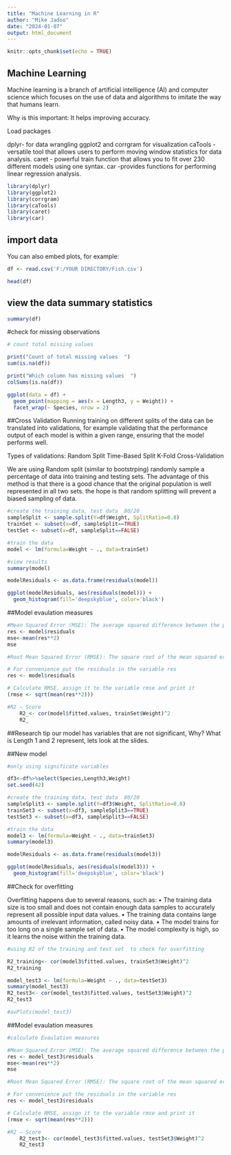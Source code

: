---
title: "Machine Learning in R"
author: "Mike Jadoo"
date: "2024-01-07"
output: html_document
---

```{r setup, include=FALSE}
knitr::opts_chunk$set(echo = TRUE)
```

## Machine Learning

Machine learning is a branch of artificial intelligence (AI) and computer science which focuses on the use of data and algorithms to imitate the way that humans learn.

Why is this important: It helps improving accuracy.

Load packages

dplyr- for data wrangling
ggplot2 and corrgram for visualization
caTools -versatile tool that allows users to perform moving window statistics for           data analysis.
caret - powerful train function that allows you to fit over 230 different models           using one syntax. 
car   -provides functions for performing linear regression analysis.

```{r load_pk}
library(dplyr)
library(ggplot2)
library(corrgram)
library(caTools)
library(caret)
library(car)


```

## import data

You can also embed plots, for example:

```{r data, echo=FALSE}
df <- read.csv('F:/YOUR DIRECTORY/Fish.csv')

head(df)

```

## view the data summary statistics

```{r stats, echo=TRUE}
summary(df)
```


#check for missing observations

```{r miss, echo=TRUE}
# count total missing values 

print("Count of total missing values  ")
sum(is.na(df))

print("Which column has missing values  ")
colSums(is.na(df))


```
```{r plot, echo=TRUE}

ggplot(data = df) + 
  geom_point(mapping = aes(x = Length3, y = Weight)) + 
  facet_wrap(~ Species, nrow = 2)

```

##Cross Validation
Running training on different splits of the data can be translated into validations, for example validating that the performance output of each model is within a given range, ensuring that the model performs well.

Types of validations:
Random Split
Time-Based Split
K-Fold Cross-Validation

We are using Random split (similar to bootstrping) randomly sample a percentage of data into training and testing sets. The advantage of this method is that there is a good chance that the original population is well represented in all two sets. the hope is that random splitting will prevent a biased sampling of data.

```{r cross_val, echo=TRUE}

#create the training data, test data  80/20
sampleSplit <- sample.split(Y=df$Weight, SplitRatio=0.8)
trainSet <- subset(x=df, sampleSplit==TRUE)
testSet <- subset(x=df, sampleSplit==FALSE)

#train the data
model <- lm(formula=Weight ~ ., data=trainSet)

#view results
summary(model)

modelResiduals <- as.data.frame(residuals(model))

ggplot(modelResiduals, aes(residuals(model))) +
  geom_histogram(fill='deepskyblue', color='black')
```

##Model evaulation measures

```{r evluation, echo=TRUE}
#Mean Squared Error (MSE): The average squared difference between the predicted #and actual values of the target variable.
res <- model$residuals
mse<-mean(res**2)
mse

#Root Mean Squared Error (RMSE): The square root of the mean squared error.

# For convenience put the residuals in the variable res
res <- model$residuals

# Calculate RMSE, assign it to the variable rmse and print it
(rmse <- sqrt(mean(res**2)))

#R2 – Score
	R2_<- cor(model$fitted.values, trainSet$Weight)^2
	R2_
```

##Research tip
our model has variables that are not significant, Why?
What is Length 1 and 2 represent, lets look at the slides. 


##New model

```{r nm, echo=TRUE}
#only using significate variables

df3<-df%>%select(Species,Length3,Weight)
set.seed(42)

#create the training data, test data  80/20
sampleSplit3 <- sample.split(Y=df3$Weight, SplitRatio=0.8)
trainSet3 <- subset(x=df3, sampleSplit3==TRUE)
testSet3 <- subset(x=df3, sampleSplit3==FALSE)

#train the data
model3 <- lm(formula=Weight ~ ., data=trainSet3)
summary(model3)


```



```{r, echo=TRUE}
modelResiduals <- as.data.frame(residuals(model3))

ggplot(modelResiduals, aes(residuals(model3))) +
  geom_histogram(fill='deepskyblue', color='black')
```


##Check for overfitting

Overfitting happens due to several reasons, such as:
•    The training data size is too small and does not contain enough data samples to accurately represent all possible input data values.
•    The training data contains large amounts of irrelevant information, called noisy data.
•    The model trains for too long on a single sample set of data.
•    The model complexity is high, so it learns the noise within the training data.

```{r}
#using R2 of the training and test set  to check for overfitting

R2_training<- cor(model3$fitted.values, trainSet3$Weight)^2
R2_training

model_test3 <- lm(formula=Weight ~ ., data=testSet3)
summary(model_test3)
R2_test3<- cor(model_test3$fitted.values, testSet3$Weight)^2
R2_test3

#avPlots(model_test3)

```


##Model evaulation measures

```{r evluation2, echo=TRUE}
#calculate Evaulation measures

#Mean Squared Error (MSE): The average squared difference between the predicted #and actual values of the target variable.
res <- model_test3$residuals
mse<-mean(res**2)
mse

#Root Mean Squared Error (RMSE): The square root of the mean squared error.

# For convenience put the residuals in the variable res
res <- model_test3$residuals

# Calculate RMSE, assign it to the variable rmse and print it
(rmse <- sqrt(mean(res**2)))

#R2 – Score
	R2_test3<- cor(model_test3$fitted.values, testSet3$Weight)^2
	R2_test3
```



